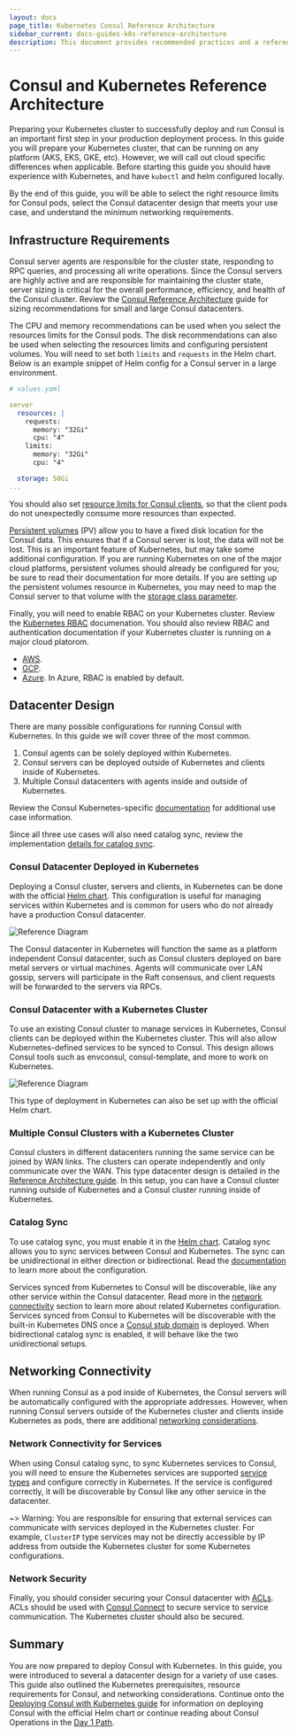 ```yaml
---
layout: docs
page_title: Kubernetes Consul Reference Architecture
sidebar_current: docs-guides-k8s-reference-architecture
description: This document provides recommended practices and a reference architecture.
---
```


# Consul and Kubernetes Reference Architecture

Preparing your Kubernetes cluster to successfully deploy and run Consul is an
important first step in your production deployment process. In this guide you
will prepare your Kubernetes cluster, that can be running on any platform
(AKS, EKS, GKE, etc). However, we will call out cloud specific differences when
applicable. Before starting this guide you should have experience with
Kubernetes, and have `kubectl` and helm configured locally.

By the end of this guide, you will be able to select the right resource limits
for Consul pods, select the Consul datacenter design that meets your use case,
and understand the minimum networking requirements.

## Infrastructure Requirements

Consul server agents are responsible for the cluster state, responding to RPC
queries, and processing all write operations. Since the Consul servers are
highly active and are responsible for maintaining the cluster state, server
sizing is critical for the overall performance, efficiency, and health of the
Consul cluster. Review the [Consul Reference
Architecture](/consul/advanced/day-1-operations/reference-architecture#consul-servers)
guide for sizing recommendations for small and large Consul datacenters.

The CPU and memory recommendations can be used when you select the resources
limits for the Consul pods. The disk recommendations can also be used when
selecting the resources limits and configuring persistent volumes. You will
need to set both `limits` and `requests` in the Helm chart. Below is an example
snippet of Helm config for a Consul server in a large environment.

```yaml
# values.yaml

server
  resources: |
    requests:
      memory: "32Gi"
      cpu: "4"
    limits:
      memory: "32Gi"
      cpu: "4"

  storage: 50Gi
...
```

You should also set [resource limits for Consul
clients](https://www.consul.io/docs/platform/k8s/helm.html#v-client-resources),
so that the client pods do not unexpectedly consume more resources than
expected.

[Persistent
volumes](https://kubernetes.io/docs/concepts/storage/persistent-volumes/) (PV)
allow you to have a fixed disk location for the Consul data. This ensures that
if a Consul server is lost, the data will not be lost. This is an important
feature of Kubernetes, but may take some additional configuration. If you are
running Kubernetes on one of the major cloud platforms, persistent volumes
should already be configured for you; be sure to read their documentation for more
details. If you are setting up the persistent volumes resource in Kubernetes, you may need
to map the Consul server to that volume with the [storage class
parameter](https://www.consul.io/docs/platform/k8s/helm.html#v-server-storageclass).

Finally, you will need to enable RBAC on your Kubernetes cluster. Review
the [Kubernetes
RBAC](https://kubernetes.io/docs/reference/access-authn-authz/rbac/) documenation. You
should also review RBAC and authentication documentation if your Kubernetes cluster
is running on a major cloud platorom.

- [AWS](https://docs.aws.amazon.com/eks/latest/userguide/managing-auth.html).
- [GCP](https://cloud.google.com/kubernetes-engine/docs/how-to/role-based-access-control).
- [Azure](https://docs.microsoft.com/en-us/cli/azure/aks?view=azure-cli-latest#az-aks-create). In Azure, RBAC is enabled by default.

## Datacenter Design

There are many possible configurations for running Consul with Kubernetes. In this guide
we will cover three of the most common.

1. Consul agents can be solely deployed within Kubernetes.
1. Consul servers
   can be deployed outside of Kubernetes and clients inside of Kubernetes.
1. Multiple Consul datacenters with agents inside and outside of Kubernetes.

Review the Consul Kubernetes-specific
[documentation](https://www.consul.io/docs/platform/k8s#use-cases)
for additional use case information.

Since all three use cases will also need catalog sync, review the
implementation [details for catalog sync](https://www.consul.io/docs/platform/k8s/service-sync.html).

### Consul Datacenter Deployed in Kubernetes

Deploying a Consul cluster, servers and clients, in Kubernetes can be done with
the official [Helm
chart](https://www.consul.io/docs/platform/k8s/helm.html#using-the-helm-chart).
This configuration is useful for managing services within Kubernetes and is
common for users who do not already have a production Consul datacenter.

![Reference Diagram](/img/k8s-consul-simple.png 'Consul in Kubernetes Reference Diagram')

The Consul datacenter in Kubernetes will function the same as a platform
independent Consul datacenter, such as Consul clusters deployed on bare metal servers
or virtual machines. Agents will communicate over LAN gossip, servers
will participate in the Raft consensus, and client requests will be
forwarded to the servers via RPCs.

### Consul Datacenter with a Kubernetes Cluster

To use an existing Consul cluster to manage services in Kubernetes, Consul
clients can be deployed within the Kubernetes cluster. This will also allow
Kubernetes-defined services to be synced to Consul. This design allows Consul tools
such as envconsul, consul-template, and more to work on Kubernetes.

![Reference Diagram](/img/k8s-cluster-consul-datacenter.png 'Consul and Kubernetes Reference Diagram')

This type of deployment in Kubernetes can also be set up with the official Helm
chart.

### Multiple Consul Clusters with a Kubernetes Cluster

Consul clusters in different datacenters running the same service can be joined
by WAN links. The clusters can operate independently and only communicate over
the WAN. This type datacenter design is detailed in the [Reference Architecture
guide](/consul/advanced/day-1-operations/reference-architecture#multiple-datacenters).
In this setup, you can have a Consul cluster running outside of Kubernetes and
a Consul cluster running inside of Kubernetes.

### Catalog Sync

To use catalog sync, you must enable it in the [Helm
chart](https://www.consul.io/docs/platform/k8s/helm.html#v-synccatalog).
Catalog sync allows you to sync services between Consul and Kubernetes. The
sync can be unidirectional in either direction or bidirectional. Read the
[documentation](https://www.consul.io/docs/platform/k8s/service-sync.html) to
learn more about the configuration.

Services synced from Kubernetes to Consul will be discoverable, like any other
service within the Consul datacenter. Read more in the [network
connectivity](#networking-connectivity) section to learn more about related
Kubernetes configuration. Services synced from Consul to Kubernetes will be
discoverable with the built-in Kubernetes DNS once a [Consul stub
domain](https://www.consul.io/docs/platform/k8s/dns.html) is deployed. When
bidirectional catalog sync is enabled, it will behave like the two
unidirectional setups.

## Networking Connectivity

When running Consul as a pod inside of Kubernetes, the Consul servers will be
automatically configured with the appropriate addresses. However, when running
Consul servers outside of the Kubernetes cluster and clients inside Kubernetes
as pods, there are additional [networking
considerations](/consul/advanced/day-1-operations/reference-architecture#network-connectivity).

### Network Connectivity for Services

When using Consul catalog sync, to sync Kubernetes services to Consul, you will
need to ensure the Kubernetes services are supported [service
types](https://www.consul.io/docs/platform/k8s/service-sync.html#kubernetes-service-types)
and configure correctly in Kubernetes. If the service is configured correctly,
it will be discoverable by Consul like any other service in the datacenter.

~> Warning: You are responsible for ensuring that external services can communicate
with services deployed in the Kubernetes cluster. For example, `ClusterIP` type services
may not be directly accessible by IP address from outside the Kubernetes cluster
for some Kubernetes configurations.

### Network Security

Finally, you should consider securing your Consul datacenter with
[ACLs](/consul/advanced/day-1-operations/production-acls). ACLs should be used with [Consul
Connect](https://www.consul.io/docs/platform/k8s/connect.html) to secure
service to service communication. The Kubernetes cluster should also be
secured.

## Summary

You are now prepared to deploy Consul with Kubernetes. In this
guide, you were introduced to several a datacenter design for a variety of use
cases. This guide also outlined the Kubernetes prerequisites, resource
requirements for Consul, and networking considerations. Continue onto the
[Deploying Consul with Kubernetes
guide](/consul/getting-started-k8s/helm-deploy) for
information on deploying Consul with the official Helm chart or continue
reading about Consul Operations in the [Day 1 Path](https://learn.hashicorp.com/consul/?track=advanced#advanced).
